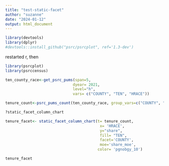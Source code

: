 ```yaml
---
title: "test-static-facet"
author: "suzanne"
date: "2024-01-12"
output: html_document
---
```


```r
library(devtools)
library(dplyr)
#devtools::install_github("psrc/psrcplot", ref='1.3-dev')
```


restarted r, then
```r
library(psrcplot)
library(psrccensus)
```

```r
ten_county_race<-get_psrc_pums(span=5,
                              dyear= 2021,
                              level="h",
                              vars= c("COUNTY", "TEN", "HRACE"))


```

```r
tenure_count<-psrc_pums_count(ten_county_race, group_vars=c("COUNTY", "HRACE","TEN"))%>%filter(HRACE!='Total')

```

```r
?static_facet_column_chart
```


```r
tenure_facet<- static_facet_column_chart(t= tenure_count, 
                                          x= 'HRACE',
                                          y="share",
                                          fill= "TEN",
                                          facet='COUNTY',
                                          moe='share_moe',
                                         color= 'pgnobgy_10')

tenure_facet
```

